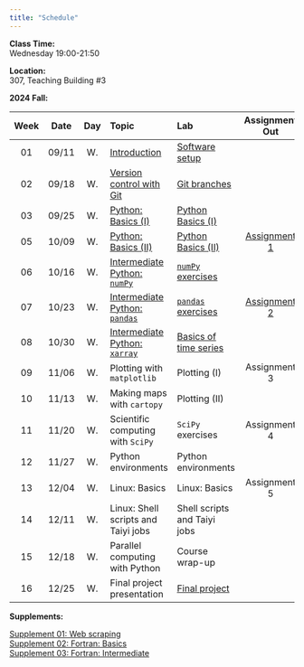 ---
title: "Schedule"
---
**Class Time:**   
Wednesday 19:00-21:50

**Location:**   
307, Teaching Building #3   

**2024 Fall:**

|Week|Date |Day | Topic                                                                                     | Lab                                                                                  | Assignment Out                                                         | Assignment Due  |
|:--:|:---:|:--:|:------------------------------------------------------------------------------------------|:-------------------------------------------------------------------------------------|:----------------------------------------------------------------------:|:---------------:|
|01  |09/11|W.  |[Introduction](https://zhu-group.github.io/ese5023/Section_01.html)                        | [Software setup](https://zhu-group.github.io/ese5023/Lab_01.html)                    |                                                                        |                 |
|02  |09/18|W.  |[Version control with Git](https://zhu-group.github.io/ese5023/Section_02.html)            | [Git branches](https://zhu-group.github.io/ese5023/Lab_02.html)                      |                                                                        |                 |
|03  |09/25|W.  |[Python: Basics (I)](https://zhu-group.github.io/ese5023/Section_03.html)                  | [Python Basics (I)](https://zhu-group.github.io/ese5023/Lab_03.html)                 |                                                                        |                 |
|05  |10/09|W.  |[Python: Basics (II)](https://zhu-group.github.io/ese5023/Section_04.html)                 | [Python Basics (II)](https://zhu-group.github.io/ese5023/Lab_04.html)                | [Assignment 1](https://zhu-group.github.io/ese5023/Assignment_01.html) |                 |
|06  |10/16|W.  |[Intermediate Python: `numPy`](https://zhu-group.github.io/ese5023/Section_05.html)        | [`numPy` exercises](https://zhu-group.github.io/ese5023/Lab_05.html)                 |                                                                        |                 |
|07  |10/23|W.  |[Intermediate Python: `pandas`](https://zhu-group.github.io/ese5023/Section_06.html)       | [`pandas` exercises](https://zhu-group.github.io/ese5023/Lab_06.html)                | [Assignment 2](https://zhu-group.github.io/ese5023/Assignment_02.html) | Assignment 1    |
|08  |10/30|W.  |[Intermediate Python: `xarray`](https://zhu-group.github.io/ese5023/Section_07.html)       | [Basics of time series](https://zhu-group.github.io/ese5023/Lab_07.html)             |                                                                        |                 |
|09  |11/06|W.  |Plotting with `matplotlib`                                                                 | Plotting (I)                                                                         | Assignment 3                                                           | Assignment 2    |
|10  |11/13|W.  |Making maps with `cartopy`                                                                 | Plotting (II)                                                                        |                                                                        |                 |
|11  |11/20|W.  |Scientific computing with `SciPy`                                                          | `SciPy` exercises                                                                    | Assignment 4                                                           | Assignment 3    |
|12  |11/27|W.  |Python environments                                                                        | Python environments                                                                  |                                                                        |                 |
|13  |12/04|W.  |Linux: Basics                                                                              | Linux: Basics                                                                        | Assignment 5                                                           | Assignment 4    |
|14  |12/11|W.  |Linux: Shell scripts and Taiyi jobs                                                        | Shell scripts and Taiyi jobs                                                         |                                                                        |                 |
|15  |12/18|W.  |Parallel computing with Python                                                             | Course wrap-up                                                                       |                                                                        | Assignment 5    |
|16  |12/25|W.  |Final project presentation                                                                 | [Final project](https://zhu-group.github.io/ese5023/download/Final_project_2024.pdf) |                                                                        |                 |

**Supplements:**  

[Supplement 01: Web scraping](https://zhu-group.github.io/ese5023/Sup_01.html)  
[Supplement 02: Fortran: Basics](https://zhu-group.github.io/ese5023/Sup_02.html)  
[Supplement 03: Fortran: Intermediate](https://zhu-group.github.io/ese5023/Sup_03.html)  